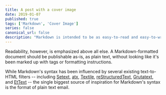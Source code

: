 ```yaml
---
title: A post with a cover image
date: 2019-01-07
published: true
tags: ['Markdown', 'Cover Image']
series: false
canonical_url: false
description: "Markdown is intended to be as easy-to-read and easy-to-write as is feasible. Readability, however, is emphasized above all else. A Markdown-formatted document should be publishable as-is, as plain text, without looking like it's been marked up with tags or formatting instructions."
---
```


Readability, however, is emphasized above all else. A Markdown-formatted
document should be publishable as-is, as plain text, without looking
like it's been marked up with tags or formatting instructions.

While Markdown's syntax has been influenced by several existing text-to-HTML filters -- including [Setext](http://docutils.sourceforge.net/mirror/setext.html), [atx](http://www.aaronsw.com/2002/atx/), [Textile](http://textism.com/tools/textile/), [reStructuredText](http://docutils.sourceforge.net/rst.html),
[Grutatext](http://www.triptico.com/software/grutatxt.html), and [EtText](http://ettext.taint.org/doc/) -- the single biggest source of
inspiration for Markdown's syntax is the format of plain text email.
